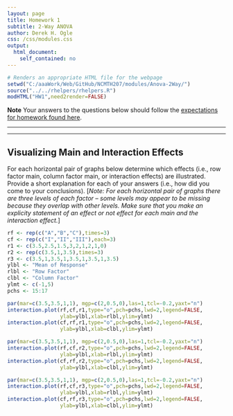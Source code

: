 ```yaml
---
layout: page
title: Homework 1
subtitle: 2-Way ANOVA
author: Derek H. Ogle
css: /css/modules.css
output:
  html_document:
    self_contained: no
---
```


```r
# Renders an appropriate HTML file for the webpage
setwd("C:/aaaWork/Web/GitHub/NCMTH207/modules/Anova-2Way/")
source("../../rhelpers/rhelpers.R")
modHTML("HW1",need2render=FALSE)
```

<div class="alert alert-warning">
  <strong>Note</strong> Your answers to the questions below should follow the <a href="../../resources/hwformat" target="_blank">expectations for homework found here</a>.
</div>

----


----

## Visualizing Main and Interaction Effects
For each horizontal pair of graphs below determine which effects (i.e., row factor main, column factor main, or interaction effects) are illustrated. Provide a short explanation for each of your answers (i.e., how did you come to your conclusions). [*Note: For each horizontal pair of graphs there are three levels of each factor -- some levels may appear to be missing because they overlap with other levels. Make sure that you make an explicity statement of an effect or not effect for each main and the interaction effect.*]

```r
rf <- rep(c("A","B","C"),times=3)
cf <- rep(c("I","II","III"),each=3)
r1 <- c(3.5,2.5,1.5,3,2,1,2,1,0)
r2 <- rep(c(3.5,1,3.5),times=3)
r3 <- c(3.5,1,3.5,1,3.5,1,3.5,1,3.5)
ylbl <- "Mean of Response"
rlbl <- "Row Factor"
clbl <- "Column Factor"
ylmt <- c(-1,5)
pchs <- 15:17
```

```r
par(mar=c(3.5,3.5,1,1), mgp=c(2,0.5,0),las=1,tcl=-0.2,yaxt="n")
interaction.plot(rf,cf,r1,type="o",pch=pchs,lwd=2,legend=FALSE,
                 ylab=ylbl,xlab=rlbl,ylim=ylmt)
interaction.plot(cf,rf,r1,type="o",pch=pchs,lwd=2,legend=FALSE,
                 ylab=ylbl,xlab=clbl,ylim=ylmt)
```

```r
par(mar=c(3.5,3.5,1,1), mgp=c(2,0.5,0),las=1,tcl=-0.2,yaxt="n")
interaction.plot(rf,cf,r2,type="o",pch=pchs,lwd=2,legend=FALSE,
                 ylab=ylbl,xlab=rlbl,ylim=ylmt)
interaction.plot(cf,rf,r2,type="o",pch=pchs,lwd=2,legend=FALSE,
                 ylab=ylbl,xlab=clbl,ylim=ylmt)
```

```r
par(mar=c(3.5,3.5,1,1), mgp=c(2,0.5,0),las=1,tcl=-0.2,yaxt="n")
interaction.plot(rf,cf,r3,type="o",pch=pchs,lwd=2,legend=FALSE,
                 ylab=ylbl,xlab=rlbl,ylim=ylmt)
interaction.plot(cf,rf,r3,type="o",pch=pchs,lwd=2,legend=FALSE,
                 ylab=ylbl,xlab=clbl,ylim=ylmt)
```
